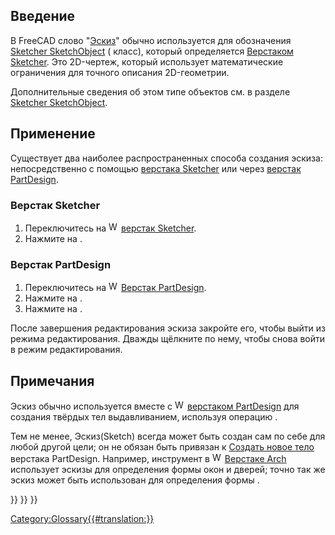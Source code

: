 <languages/>

<span id="Introduction"></span>
== Введение ==

{{TOCright}}

В FreeCAD слово "[[Sketch/ru|Эскиз]]" обычно используется для обозначения [[Sketcher_SketchObject/ru|Sketcher SketchObject]] ({{incode|Sketcher::SketchObject}} класс), который определяется [[Sketcher Workbench/ru|Верстаком Sketcher]]. Это 2D-чертеж, который использует математические ограничения для точного описания 2D-геометрии.

Дополнительные сведения об этом типе объектов см. в разделе [[Sketcher SketchObject/ru|Sketcher SketchObject]].

<span id="Usage"></span>
==Применение==

Существует два наиболее распространенных способа создания эскиза: непосредственно с помощью [[Sketcher Workbench/ru|верстака Sketcher]] или через [[PartDesign Workbench/ru|верстак PartDesign]].

<span id="Sketcher_Workbench"></span>
=== Верстак Sketcher ===

# Переключитесь на [[Image:Workbench_Sketcher.svg|16px]] [[Sketcher Workbench/ru|верстак Sketcher]].
# Нажмите на {{Button|[[File:Sketcher_NewSketch.svg|16px]] [[Sketcher_NewSketch/ru|Создать новый эскиз]]}}.

<span id="PartDesign_Workbench"></span>
=== Верстак PartDesign ===

# Переключитесь на [[Image:Workbench_PartDesign.svg|16px]] [[PartDesign Workbench/ru|Верстак PartDesign]].
# Нажмите на {{Button|[[File:PartDesign_Body.svg|16px]] [[PartDesign_Body/ru|Создать новое тело]]}}.
# Нажмите на {{Button|[[File:PartDesign_NewSketch.svg|16px]] [[PartDesign_NewSketch/ru|Создать эскиз]]}}.

После завершения редактирования эскиза закройте его, чтобы выйти из режима редактирования. Дважды щёлкните по нему, чтобы снова войти в режим редактирования.

<span id="Notes"></span>
==Примечания==

Эскиз обычно используется вместе с  [[File:Workbench_PartDesign.svg|16px]] [[PartDesign Workbench/ru|верстаком PartDesign]] для создания твёрдых тел выдавливанием, используя операцию {{Button|[[File:PartDesign Pad.svg|16px]] [[PartDesign Pad/ru|Выдавить выбранный эскиз]]}}.

<div class="mw-translate-fuzzy">
Тем не менее, Эскиз(Sketch) всегда может быть создан сам по себе для любой другой цели; он не обязан быть привязан к [[PartDesign Body/ru|Создать новое тело]] верстака PartDesign. Например, инструмент {{Button|[[File:Arch_Window.svg|16px]] [[Arch_Window|Arch Window(Окно)]]}} в [[File:Workbench_Arch.svg|16px]] [[Arch Workbench|Верстаке Arch]] использует эскизы для определения формы окон и дверей; точно так же эскиз может быть использован для определения формы {{Button|[[File:Arch_Wall.svg|16px]] [[Arch_Wall|Arch Walls(Стен)]]}}.
</div>

{{Sketcher Tools navi{{#translation:}}}}
{{Document objects navi{{#translation:}}}}
{{Userdocnavi{{#translation:}}}}
[[Category:Glossary{{#translation:}}]]